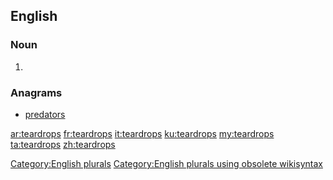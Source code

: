 ==English==

===Noun===
{{head|en}}

# {{plural of|teardrop}}

===Anagrams===
* [[predators#English|predators]]

[[Category:English plurals]][[Category:English plurals using obsolete wikisyntax]]

[[ar:teardrops]]
[[fr:teardrops]]
[[it:teardrops]]
[[ku:teardrops]]
[[my:teardrops]]
[[ta:teardrops]]
[[zh:teardrops]]